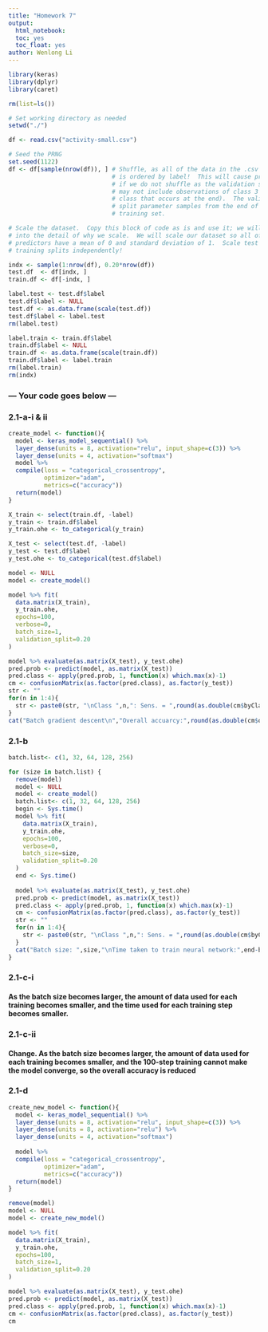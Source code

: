 ```yaml
---
title: "Homework 7"
output: 
  html_notebook:
  toc: yes
  toc_float: yes
author: Wenlong Li
---
```

  
```r
library(keras)
library(dplyr)
library(caret)

rm(list=ls())

# Set working directory as needed
setwd("./")

df <- read.csv("activity-small.csv")

# Seed the PRNG
set.seed(1122)
df <- df[sample(nrow(df)), ] # Shuffle, as all of the data in the .csv file
                             # is ordered by label!  This will cause problems
                             # if we do not shuffle as the validation split
                             # may not include observations of class 3 (the
                             # class that occurs at the end).  The validation_
                             # split parameter samples from the end of the
                             # training set.

# Scale the dataset.  Copy this block of code as is and use it; we will get
# into the detail of why we scale.  We will scale our dataset so all of the
# predictors have a mean of 0 and standard deviation of 1.  Scale test and
# training splits independently!

indx <- sample(1:nrow(df), 0.20*nrow(df))
test.df  <- df[indx, ]
train.df <- df[-indx, ]

label.test <- test.df$label
test.df$label <- NULL
test.df <- as.data.frame(scale(test.df))
test.df$label <- label.test
rm(label.test)

label.train <- train.df$label
train.df$label <- NULL
train.df <- as.data.frame(scale(train.df))
train.df$label <- label.train
rm(label.train)
rm(indx)

```
### --- Your code goes below ---
### 2.1-a-i & ii
```r
create_model <- function(){
  model <- keras_model_sequential() %>%
  layer_dense(units = 8, activation="relu", input_shape=c(3)) %>%
  layer_dense(units = 4, activation="softmax")
  model %>% 
  compile(loss = "categorical_crossentropy", 
          optimizer="adam", 
          metrics=c("accuracy"))
  return(model)
}

X_train <- select(train.df, -label)
y_train <- train.df$label
y_train.ohe <- to_categorical(y_train)

X_test <- select(test.df, -label)
y_test <- test.df$label
y_test.ohe <- to_categorical(test.df$label)

model <- NULL
model <- create_model()

model %>% fit(
  data.matrix(X_train), 
  y_train.ohe,
  epochs=100,
  verbose=0,
  batch_size=1,
  validation_split=0.20
)

model %>% evaluate(as.matrix(X_test), y_test.ohe)
pred.prob <- predict(model, as.matrix(X_test))
pred.class <- apply(pred.prob, 1, function(x) which.max(x)-1)
cm <- confusionMatrix(as.factor(pred.class), as.factor(y_test))
str <- ""
for(n in 1:4){
  str <- paste0(str, "\nClass ",n,": Sens. = ",round(as.double(cm$byClass[n,"Sensitivity"]),3),", Spec. = ",round(as.double(cm$byClass[n,"Specificity"]),3),", Bal.Acc. = ",round(as.double(cm$byClass[n,"Balanced Accuracy"]),3))
}
cat("Batch gradient descent\n","Overall accuarcy:",round(as.double(cm$overall["Accuracy"]),3),str)

```
### 2.1-b
```r

batch.list<- c(1, 32, 64, 128, 256)

for (size in batch.list) {
  remove(model)
  model <- NULL
  model <- create_model()
  batch.list<- c(1, 32, 64, 128, 256)
  begin <- Sys.time()
  model %>% fit(
    data.matrix(X_train), 
    y_train.ohe,
    epochs=100,
    verbose=0,
    batch_size=size,
    validation_split=0.20
  )
  end <- Sys.time()
  
  model %>% evaluate(as.matrix(X_test), y_test.ohe)
  pred.prob <- predict(model, as.matrix(X_test))
  pred.class <- apply(pred.prob, 1, function(x) which.max(x)-1)
  cm <- confusionMatrix(as.factor(pred.class), as.factor(y_test))
  str <- ""
  for(n in 1:4){
    str <- paste0(str, "\nClass ",n,": Sens. = ",round(as.double(cm$byClass[n,"Sensitivity"]),3),", Spec. = ",round(as.double(cm$byClass[n,"Specificity"]),3),", Bal.Acc. = ",round(as.double(cm$byClass[n,"Balanced Accuracy"]),3))
  }
  cat("Batch size: ",size,"\nTime taken to train neural network:",end-begin,"(seconds)\n","Overall accuarcy:",round(as.double(cm$overall["Accuracy"]),3),str)
}
```

### 2.1-c-i
#### As the batch size becomes larger, the amount of data used for each training becomes smaller, and the time used for each training step becomes smaller.
### 2.1-c-ii
#### Change. As the batch size becomes larger, the amount of data used for each training becomes smaller, and the 100-step training cannot make the model converge, so the overall accuracy is reduced

### 2.1-d
```r
create_new_model <- function(){
  model <- keras_model_sequential() %>%
  layer_dense(units = 8, activation="relu", input_shape=c(3)) %>%
  layer_dense(units = 8, activation="relu") %>%
  layer_dense(units = 4, activation="softmax")
  
  model %>% 
  compile(loss = "categorical_crossentropy", 
          optimizer="adam", 
          metrics=c("accuracy"))
  return(model)
}

remove(model)
model <- NULL
model <- create_new_model()

model %>% fit(
  data.matrix(X_train), 
  y_train.ohe,
  epochs=100,
  batch_size=1,
  validation_split=0.20
)

model %>% evaluate(as.matrix(X_test), y_test.ohe)
pred.prob <- predict(model, as.matrix(X_test))
pred.class <- apply(pred.prob, 1, function(x) which.max(x)-1)
cm <- confusionMatrix(as.factor(pred.class), as.factor(y_test))
cm

```


